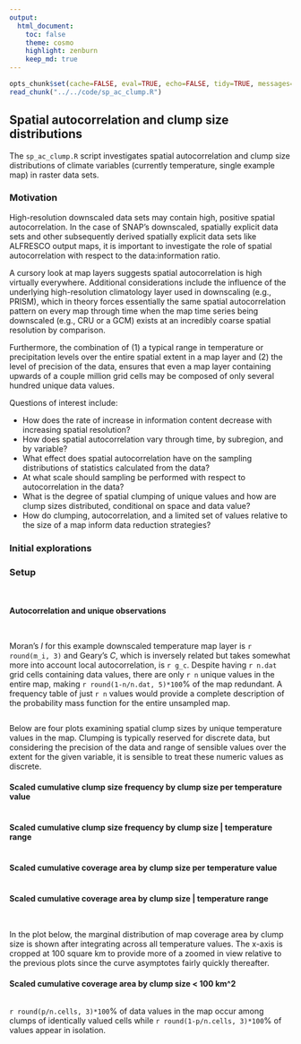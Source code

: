 ```yaml
---
output:
  html_document:
    toc: false
    theme: cosmo
    highlight: zenburn
    keep_md: true
---
```


```r
opts_chunk$set(cache=FALSE, eval=TRUE, echo=FALSE, tidy=TRUE, messages=FALSE, warnings=FALSE, dpi=300, fig.height=7, fig.width=10.5)
read_chunk("../../code/sp_ac_clump.R")
```

##
##
## Spatial autocorrelation and clump size distributions
The `sp_ac_clump.R` script investigates spatial autocorrelation and clump size distributions of climate variables (currently temperature, single example map) in raster data sets.

### Motivation
High-resolution downscaled data sets may contain high, positive spatial autocorrelation.
In the case of SNAP's downscaled, spatially explicit data sets and other subsequently derived spatially explicit data sets like ALFRESCO output maps,
it is important to investigate the role of spatial autocorrelation with respect to the data:information ratio.

A cursory look at map layers suggests spatial autocorrelation is high virtually everywhere.
Additional considerations include the influence of the underlying high-resolution climatology layer used in downscaling (e.g., PRISM),
which in theory forces essentially the same spatial autocorrelation pattern on every map through time when the map time series being downscaled (e.g., CRU or a GCM)
exists at an incredibly coarse spatial resolution by comparison.

Furthermore, the combination of (1) a typical range in temperature or precipitation levels over the entire spatial extent in a map layer and (2)
the level of precision of the data, ensures that even a map layer containing upwards of a couple million grid cells may be composed of only several hundred unique data values.

Questions of interest include:

*    How does the rate of increase in information content decrease with increasing spatial resolution?
*    How does spatial autocorrelation vary through time, by subregion, and by variable?
*    What effect does spatial autocorrelation have on the sampling distributions of statistics calculated from the data?
*    At what scale should sampling be performed with respect to autocorrelation in the data?
*    What is the degree of spatial clumping of unique values and how are clump sizes distributed, conditional on space and data value?
*    How do clumping, autocorrelation, and a limited set of values relative to the size of a map inform data reduction strategies?

### Initial explorations

### Setup

```r
```

```r
```


#### Autocorrelation and unique observations

```r
```

```r
```

Moran's *I* for this example downscaled temperature map layer is `r round(m_i, 3)` and Geary's *C*, which is inversely related but takes somewhat more into account local autocorrelation, is `r g_c`.
Despite having `r n.dat` grid cells containing data values, there are only `r n` unique values in the entire map, making `r round(1-n/n.dat, 5)*100`% of the map redundant.
A frequency table of just `r n` values would provide a complete description of the probability mass function for the entire unsampled map.

```r
```

Below are four plots examining spatial clump sizes by unique temperature values in the map.
Clumping is typically reserved for discrete data, but considering the precision of the data and range of sensible values over the extent for the given variable,
it is sensible to treat these numeric values as discrete.

#### Scaled cumulative clump size frequency by clump size per temperature value

```r
```

#### Scaled cumulative clump size frequency by clump size | temperature range

```r
```

#### Scaled cumulative coverage area by clump size per temperature value

```r
```

#### Scaled cumulative coverage area by clump size | temperature range

```r
```

```r
```

In the plot below, the marginal distribution of map coverage area by clump size is shown after integrating across all temperature values.
The x-axis is cropped at 100 square km to provide more of a zoomed in view relative to the previous plots since the curve asymptotes fairly quickly thereafter.

#### Scaled cumulative coverage area by clump size < 100 km^2

```r
```

`r round(p/n.cells, 3)*100`% of data values in the map occur among clumps of identically valued cells while `r round(1-p/n.cells, 3)*100`% of values appear in isolation.
